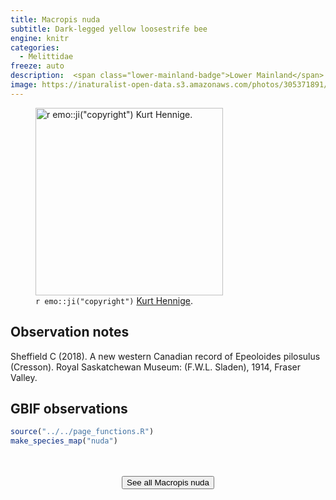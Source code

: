 ```yaml
---
title: Macropis nuda
subtitle: Dark-legged yellow loosestrife bee
engine: knitr
categories:
  - Melittidae
freeze: auto
description:  <span class="lower-mainland-badge">Lower Mainland</span>
image: https://inaturalist-open-data.s3.amazonaws.com/photos/305371891/medium.jpeg
---
```

![`r emo::ji("copyright")` [Kurt Hennige ](https://inaturalist.ca/photos/305371891/).](https://inaturalist-open-data.s3.amazonaws.com/photos/305371891/medium.jpeg){height=300}

## Observation notes  
Sheffield C (2018). A new western Canadian record of Epeoloides pilosulus (Cresson). Royal Saskatchewan Museum: (F.W.L. Sladen), 1914, <span class="hl-place-name">Fraser Valley</span>.

## GBIF observations  


```r
source("../../page_functions.R")
make_species_map("nuda")
```
<br><br>
<center>


<a href="https://inaturalist.ca/observations?place_id=any&quality_grade=research&subview=map&taxon_id=199154"><button type="button" class="btn btn-secondary">See all Macropis nuda <i class="fa-solid fa-arrow-up-right-from-square"></i> </button></a>
</center>
